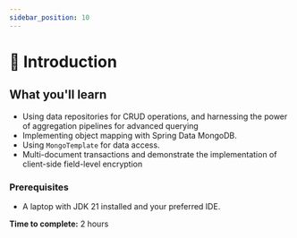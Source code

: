 ```yaml
---
sidebar_position: 10
---
```

# 📘 Introduction


## What you'll learn 
 - Using data repositories for CRUD operations, and harnessing the power of aggregation pipelines for advanced querying
 - Implementing object mapping with Spring Data MongoDB.
 - Using `MongoTemplate` for data access. 
 - Multi-document transactions and demonstrate the implementation of client-side field-level encryption  

### Prerequisites
 - A laptop with JDK 21 installed and your preferred IDE.  

**Time to complete:** 2 hours

